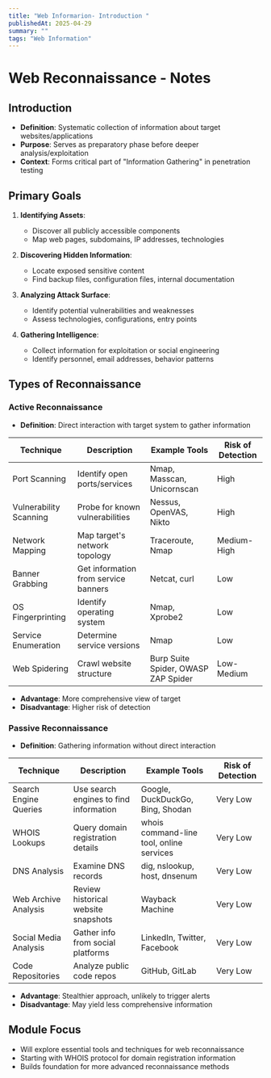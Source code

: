 ```yaml
---
title: "Web Informarion- Introduction "
publishedAt: 2025-04-29
summary: ""
tags: "Web Information"
---
```




# Web Reconnaissance - Notes

## Introduction
- **Definition**: Systematic collection of information about target websites/applications
- **Purpose**: Serves as preparatory phase before deeper analysis/exploitation
- **Context**: Forms critical part of "Information Gathering" in penetration testing

## Primary Goals
1. **Identifying Assets**:
   - Discover all publicly accessible components
   - Map web pages, subdomains, IP addresses, technologies

2. **Discovering Hidden Information**:
   - Locate exposed sensitive content
   - Find backup files, configuration files, internal documentation

3. **Analyzing Attack Surface**:
   - Identify potential vulnerabilities and weaknesses
   - Assess technologies, configurations, entry points

4. **Gathering Intelligence**:
   - Collect information for exploitation or social engineering
   - Identify personnel, email addresses, behavior patterns

## Types of Reconnaissance

### Active Reconnaissance
- **Definition**: Direct interaction with target system to gather information

| Technique | Description | Example Tools | Risk of Detection |
|-----------|-------------|--------------|-------------------|
| Port Scanning | Identify open ports/services | Nmap, Masscan, Unicornscan | High |
| Vulnerability Scanning | Probe for known vulnerabilities | Nessus, OpenVAS, Nikto | High |
| Network Mapping | Map target's network topology | Traceroute, Nmap | Medium-High |
| Banner Grabbing | Get information from service banners | Netcat, curl | Low |
| OS Fingerprinting | Identify operating system | Nmap, Xprobe2 | Low |
| Service Enumeration | Determine service versions | Nmap | Low |
| Web Spidering | Crawl website structure | Burp Suite Spider, OWASP ZAP Spider | Low-Medium |

- **Advantage**: More comprehensive view of target
- **Disadvantage**: Higher risk of detection

### Passive Reconnaissance
- **Definition**: Gathering information without direct interaction

| Technique | Description | Example Tools | Risk of Detection |
|-----------|-------------|--------------|-------------------|
| Search Engine Queries | Use search engines to find information | Google, DuckDuckGo, Bing, Shodan | Very Low |
| WHOIS Lookups | Query domain registration details | whois command-line tool, online services | Very Low |
| DNS Analysis | Examine DNS records | dig, nslookup, host, dnsenum | Very Low |
| Web Archive Analysis | Review historical website snapshots | Wayback Machine | Very Low |
| Social Media Analysis | Gather info from social platforms | LinkedIn, Twitter, Facebook | Very Low |
| Code Repositories | Analyze public code repos | GitHub, GitLab | Very Low |

- **Advantage**: Stealthier approach, unlikely to trigger alerts
- **Disadvantage**: May yield less comprehensive information

## Module Focus
- Will explore essential tools and techniques for web reconnaissance
- Starting with WHOIS protocol for domain registration information
- Builds foundation for more advanced reconnaissance methods